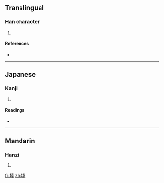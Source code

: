 ==Translingual==

===Han character===
{{Han char|rn=32|rad=土|as=08|sn=11|four=4515<sub>3</sub>|canj=土手大手 (GQKQ)}}

# {{defn|Han|sort=土08}}

====References====
* {{Han ref|kx=0231.030|dkj=05185|dj=0467.070|hdz=10448.020|uh=57F2|ud=22514|bh=D4BE|bd=54462}}

----

==Japanese==

===Kanji===
{{ja-kanji|grade=|rs=土08}}

# {{defn|Japanese|sort=土08}}

====Readings====
* {{ja-readings|on=[[ほう]] (hō), [[ぼう]] (bō)|kun=[[ちり]] (chiri)}}

----

==Mandarin==

===Hanzi===
{{cmn-hanzi|pin=[[běng]] ([[beng3]])|wg=peng<sup>3</sup>}}

# {{defn|Mandarin|sort=土08}}

[[fr:埲]]
[[zh:埲]]